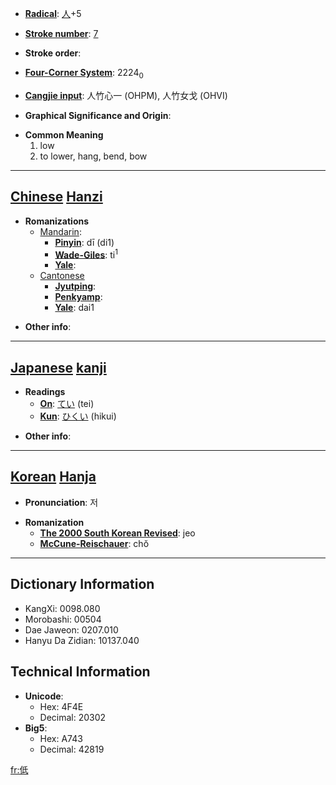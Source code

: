 * '''[[Wiktionary:Chinese radical index| Radical]]''': [[Wiktionary:Chinese radical index 人|人]]+5

* '''[[Wiktionary:Chinese total strokes index|Stroke number]]''': [[Wiktionary:Chinese total strokes index 7|7]]

* '''Stroke order''': 

* '''[[Wiktionary:Chinese four corner index|Four-Corner System]]''': 2224<sub>0</sub>

* '''[[Wiktionary:Chinese Cangjie index|Cangjie input]]''': 人竹心一 (OHPM), 人竹女戈 (OHVI)

* '''Graphical Significance and Origin''': 

* '''Common Meaning'''
*#low
*# to lower, hang, bend, bow


----

== [[Chinese]] [[Hanzi]] ==

* '''Romanizations'''
** [[Mandarin]]:
*** '''[[Pinyin]]''': dī (di1)
*** '''[[Wade-Giles]]''': ti<sup>1</sup>
*** '''[[Yale]]''': 
**[[Cantonese]]
***'''[[Jyutping]]''':
***'''[[Penkyamp]]''': 
***'''[[Yale]]''': dai1

* '''Other info''': 

----

== [[Japanese]] [[kanji]] ==

* '''Readings'''
** '''[[On]]''': [[てい]] (tei)
** '''[[Kun]]''': [[ひくい]] (hikui)

* '''Other info''':  

----

== [[Korean]] [[Hanja]] ==

* '''Pronunciation''': 저

* '''Romanization'''
** '''[[The 2000 South Korean Revised Romanization|The 2000 South Korean Revised]]''': jeo
** '''[[McCune-Reischauer]]''': chŏ

----

== Dictionary Information ==

* KangXi: 0098.080
* Morobashi: 00504
* Dae Jaweon: 0207.010
* Hanyu Da Zidian: 10137.040

== Technical Information ==

* '''Unicode''':
** Hex: 4F4E
** Decimal: 20302
* '''Big5''':
** Hex: A743
** Decimal: 42819
[[fr:低]]